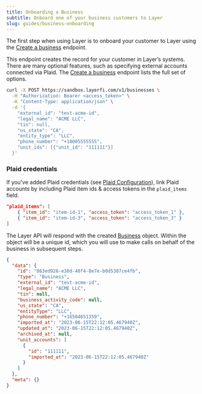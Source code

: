 ```yaml
---
title: Onboarding a Business
subtitle: Onboard one of your business customers to Layer
slug: guides/business-onboarding
---
```



The first step when using Layer is to onboard your customer to Layer using the [Create a business](/api-reference/create-new-business) endpoint.

This endpoint creates the record for your customer in Layer’s systems. There are many optional features, such as specifying external accounts connected via Plaid. The [Create a business](/api-reference/create-new-business) endpoint lists the full set of options.

```bash Request
curl -X POST https://sandbox.layerfi.com/v1/businesses \
  -H "Authorization: Bearer <access_token>" \
  -H "Content-Type: application/json" \
  -d '{
    "external_id": "test-acme-id",
    "legal_name": "ACME LLC",
    "tin": null,
    "us_state": "CA",
    "entity_type": "LLC",
    "phone_number": "+18005555555",
    "unit_ids": [{"unit_id": "111111"}]
  }'
```


### Plaid credentials
If you've added Plaid credentials (see [Plaid Configuration](/api-reference/plaid)), link Plaid accounts by including Plaid item ids & access tokens in the `plaid_items` field.
```json
"plaid_items": [
	{ "item_id": "item-id-1", "access_token": "access_token_1" },
	{ "item_id": "item-id-3", "access_token": "access_token_3" }
]
```

The Layer API will respond with the created [Business](/api-reference/business) object. Within the object will be a unique id, which you will use to make calls on behalf of the business in subsequent steps.

```json Response
{
  "data": {
    "id": "863ed926-e30d-40f4-8e7e-b0d5387ce4fb",
    "type": "Business",
    "external_id": "test-acme-id",
    "legal_name": "ACME LLC",
    "tin": null,
    "business_activity_code": null,
    "us_state": "CA",
    "entityType": "LLC",
    "phone_number": "+16504651359",
    "imported_at": "2023-06-15T22:12:05.467940Z",
    "updated_at": "2023-06-15T22:12:05.467940Z",
    "archived_at": null,
    "unit_accounts": [
      {
        "id": "111111",
        "imported_at": "2023-06-15T22:12:05.467940Z"
      }
    ]
  },
  "meta": {}
}
```
